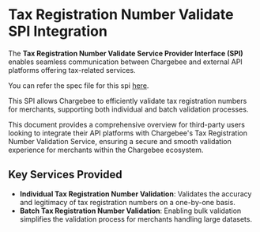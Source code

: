 # Tax Registration Number Validate SPI Integration

The **Tax Registration Number Validate Service Provider Interface (SPI)** enables seamless communication between Chargebee and external API platforms offering tax-related services.

You can refer the spec file for this spi [here](https://github.com/chargebee/cb-partner-spi/blob/main/spec/spi/openapi_trn.yml).

This SPI allows Chargebee to efficiently validate tax registration numbers for merchants, supporting both individual and batch validation processes.

This document provides a comprehensive overview for third-party users looking to integrate their API platforms with Chargebee's Tax Registration Number Validation Service, ensuring a secure and smooth validation experience for merchants within the Chargebee ecosystem.

## Key Services Provided

- **Individual Tax Registration Number Validation**: Validates the accuracy and legitimacy of tax registration numbers on a one-by-one basis.
- **Batch Tax Registration Number Validation**: Enabling bulk validation simplifies the validation process for merchants handling large datasets.
